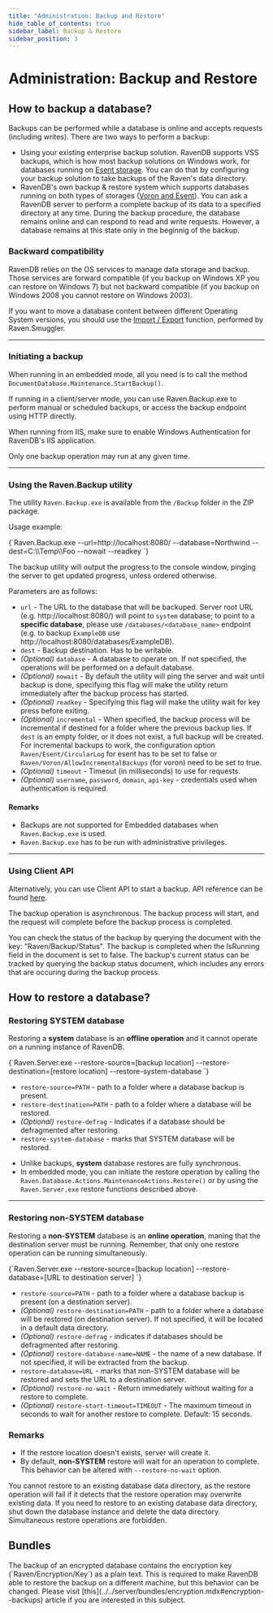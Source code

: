 ```yaml
---
title: "Administration: Backup and Restore"
hide_table_of_contents: true
sidebar_label: Backup & Restore
sidebar_position: 3
---
```



# Administration: Backup and Restore

## **How to backup a database?**

Backups can be performed while a database is online and accepts requests (including writes). There are two ways to perform a backup:

* Using your existing enterprise backup solution. RavenDB supports VSS backups, which is how most backup solutions on Windows work, for databases running on [Esent storage](../configuration/storage-engines.mdx). You can do that by configuring your backup solution to take backups of the Raven's data directory. 
* RavenDB's own backup & restore system which supports databases running on both types of storages ([Voron and Esent](../configuration/storage-engines.mdx)). You can ask a RavenDB server to perform a complete backup of its data to a specified directory at any time. During the backup procedure, the database remains online and can respond to read and write requests. However, a database remains at this state only in the beginnig of the backup.

### Backward compatibility

RavenDB relies on the OS services to manage data storage and backup. Those services are forward compatible (if you backup on Windows XP you can restore on Windows 7) but not  backward compatible (if you backup on Windows 2008 you cannot restore on Windows 2003).

If you want to move a database content between different Operating System versions, you should use the [Import / Export](../../server/administration/exporting-and-importing-data.mdx) function, performed by Raven.Smuggler.

---

### Initiating a backup

When running in an embedded mode, all you need is to call the method `DocumentDatabase.Maintenance.StartBackup()`.

If running in a client/server mode, you can use Raven.Backup.exe to perform manual or scheduled backups, or access the backup endpoint using HTTP directly.

When running from IIS, make sure to enable Windows Authentication for RavenDB's IIS application.

Only one backup operation may run at any given time.

---

### Using the Raven.Backup utility

The utility `Raven.Backup.exe` is available from the `/Backup` folder in the ZIP package.

Usage example:

<TabItem value="plain" label="plain">
<CodeBlock language="plain">
{`Raven.Backup.exe --url=http://localhost:8080/ --database=Northwind --dest=C:\\Temp\\Foo --nowait --readkey
`}
</CodeBlock>
</TabItem>

The backup utility will output the progress to the console window, pinging the server to get updated progress, unless ordered otherwise.

Parameters are as follows:

* `url` - The URL to the database that will be backuped. Server root URL (e.g. http://localhost:8080/) will point to `system` database; to point to a **specific database**, please use `/databases/<database_name>` endpoint (e.g. to backup `ExampleDB` use http://localhost:8080/databases/ExampleDB).     
* `dest` - Backup destination. Has to be writable.
* _(Optional)_ `database` - A database to operate on. If not specified, the operations will be performed on a default database.
* _(Optional)_ `nowait` - By default the utility will ping the server and wait until backup is done, specifying this flag will make the utility return immediately after the backup process has started.
* _(Optional)_ `readkey` - Specifying this flag will make the utility wait for key press before exiting.
* _(Optional)_ `incremental` - When specified, the backup process will be incremental if destined for a folder where the previous backup lies. If `dest` is an empty folder, or it does not exist, a full backup will be created. For incremental backups to work, the configuration option `Raven/Esent/CircularLog` for esent has to be set to false or `Raven/Voron/AllowIncrementalBackups` (for voron) need to be set to true.
* _(Optional)_ `timeout` - Timeout (in milliseconds) to use for requests.
* _(Optional)_ `username`, `password`, `domain`, `api-key` - credentials used when authentication is required.

#### Remarks

<Admonition type="info" title="Information" id="information" href="#information">

- Backups are not supported for Embedded databases when `Raven.Backup.exe` is used.
- `Raven.Backup.exe` has to be run with administrative privileges.

</Admonition>

---

### Using Client API

Alternatively, you can use Client API to start a backup. API reference can be found [here](../../client-api/commands/how-to/start-backup-restore-operations.mdx).

The backup operation is asynchronous. The backup process will start, and the request will complete before the backup process is completed.

You can check the status of the backup by querying the document with the key: "Raven/Backup/Status". The backup is completed when the IsRunning field in the document is set to false. The backup's current status can be tracked by querying the backup status document, which includes any errors that are occuring during the backup process.



## **How to restore a database?**

### Restoring SYSTEM database

Restoring a **system** database is an **offline operation** and it cannot operate on a running instance of RavenDB.

<TabItem value="plain" label="plain">
<CodeBlock language="plain">
{`Raven.Server.exe --restore-source=[backup location] --restore-destination=[restore location] --restore-system-database
`}
</CodeBlock>
</TabItem>

- `restore-source=PATH` - path to a folder where a database backup is present.
- `restore-destination=PATH` - path to a folder where a database will be restored.
- _(Optional)_ `restore-defrag` - indicates if a database should be defragmented after restoring.
- `restore-system-database` - marks that SYSTEM database will be restored.
 
<Admonition type="info" title="Information" id="information" href="#information">

- Unlike backups, **system** database restores are fully synchronous.
- In embedded mode, you can initiate the restore operation by calling  the `Raven.Database.Actions.MaintenanceActions.Restore()` or by using the `Raven.Server.exe` restore functions described above.

</Admonition>

---

### Restoring non-SYSTEM database

Restoring a **non-SYSTEM** database is an **online operation**, maning that the destination server must be running. Remember, that only one restore operation can be running simultaneously.

<TabItem value="plain" label="plain">
<CodeBlock language="plain">
{`Raven.Server.exe --restore-source=[backup location] --restore-database=[URL to destination server]
`}
</CodeBlock>
</TabItem>

- `restore-source=PATH` - path to a folder where a database backup is present (on a destination server).
- _(Optional)_ `restore-destination=PATH` - path to a folder where a database will be restored (on destination server). If not specified, it will be located in a default data directory.
- _(Optional)_ `restore-defrag` - indicates if databases should be defragmented after restoring.
- _(Optional)_ `restore-database-name=NAME` - the name of a new database. If not specified, it will be extracted from the backup.
- `restore-database=URL` - marks that non-SYSTEM database will be restored and sets the URL to a destination server.
- _(Optional)_ `restore-no-wait` - Return immediately without waiting for a restore to complete.
- _(Optional)_ `restore-start-timeout=TIMEOUT` - The maximum timeout in seconds to wait for another restore to complete. Default: 15 seconds.

### Remarks

<Admonition type="info" title="Information" id="information" href="#information">

- If the restore location doesn't exists, server will create it.
- By default, **non-SYSTEM** restore will wait for an operation to complete. This behavior can be altered with `--restore-no-wait` option.

</Admonition>

<Admonition type="warning" title="Warning" id="warning" href="#warning">
You cannot restore to an existing database data directory, as the restore operation will fail if it detects that the restore operation may overwrite existing data. If you need to restore to an existing database data directory, shut down the database instance and delete the data directory.
</Admonition>

<Admonition type="danger" title="Danger">
Simultaneous restore operations are forbidden.
</Admonition>



## Bundles

<Admonition type="warning" title="Encryption & Backup" id="encryption-backup" href="#encryption-backup"> 
The backup of an encrypted database contains the encryption key (`Raven/Encryption/Key`) as a plain text. This is required to make RavenDB able to restore the backup on a different machine, but this behavior can be changed. Please visit [this](../../server/bundles/encryption.mdx#encryption--backups) article if you are interested in this subject.
</Admonition>

